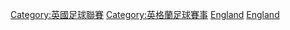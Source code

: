 {{Commonscat|FA Premier League}}

[[Category:英國足球聯賽|Category:英國足球聯賽]]
[[Category:英格蘭足球賽事|Category:英格蘭足球賽事]]
[[Category:歐洲頂級足球聯賽|England]]
[[Category:歐洲各國足球聯賽|England]]